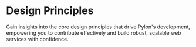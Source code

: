 # Design Principles

Gain insights into the core design principles that drive Pylon's development, empowering you to contribute effectively and build robust, scalable web services with confidence.